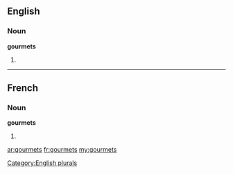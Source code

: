 ==English==

===Noun===
'''gourmets'''

# {{plural of|[[gourmet]]}}

[[Category:English plurals]]

----

==French==

===Noun===
'''gourmets''' {{m}}

# {{plural of|[[gourmet]]|lang=fr}}

[[ar:gourmets]]
[[fr:gourmets]]
[[my:gourmets]]
